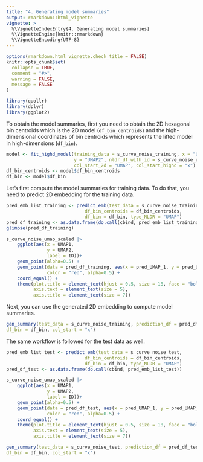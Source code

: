 ```yaml
---
title: "4. Generating model summaries"
output: rmarkdown::html_vignette
vignette: >
  %\VignetteIndexEntry{4. Generating model summaries}
  %\VignetteEngine{knitr::rmarkdown}
  %\VignetteEncoding{UTF-8}
---
```


```r
options(rmarkdown.html_vignette.check_title = FALSE)
knitr::opts_chunk$set(
  collapse = TRUE,
  comment = "#>",
  warning = FALSE, 
  message = FALSE
)
```

```r
library(quollr)
library(dplyr)
library(ggplot2)
```

To obtain the model summaries, first you need to obtain the 2D hexagonal bin centroids which is the 2D model (`df_bin_centroids`) and the high-dimensional coordinates of bin centroids which represents the lifted model in high-dimensions (`df_bin`).

```r
model <- fit_highd_model(training_data = s_curve_noise_training, x = "UMAP1", 
                         y = "UMAP2", nldr_df_with_id = s_curve_noise_umap_scaled, 
                         col_start_2d = "UMAP", col_start_highd = "x")
df_bin_centroids <- model$df_bin_centroids
df_bin <- model$df_bin
```

Let's first compute the model summaries for training data. To do that, you need to predict 2D embedding for the training data.

```r
pred_emb_list_training <- predict_emb(test_data = s_curve_noise_training, 
                             df_bin_centroids = df_bin_centroids, 
                             df_bin = df_bin, type_NLDR = "UMAP")
pred_df_training <- as.data.frame(do.call(cbind, pred_emb_list_training))
glimpse(pred_df_training)
```

```r
s_curve_noise_umap_scaled |>
    ggplot(aes(x = UMAP1,
               y = UMAP2,
               label = ID))+
    geom_point(alpha=0.5) +
    geom_point(data = pred_df_training, aes(x = pred_UMAP_1, y = pred_UMAP_2), 
               color = "red", alpha=0.5) +
    coord_equal() +
    theme(plot.title = element_text(hjust = 0.5, size = 18, face = "bold"),
          axis.text = element_text(size = 5),
          axis.title = element_text(size = 7))
```

Next, you can use the generated 2D embedding to compute model summaries.

```r
gen_summary(test_data = s_curve_noise_training, prediction_df = pred_df_training,
df_bin = df_bin, col_start = "x")
```

The same workflow is followed for the test data as well.

```r
pred_emb_list_test <- predict_emb(test_data = s_curve_noise_test, 
                             df_bin_centroids = df_bin_centroids, 
                             df_bin = df_bin, type_NLDR = "UMAP")
pred_df_test <- as.data.frame(do.call(cbind, pred_emb_list_test))
```

```r
s_curve_noise_umap_scaled |>
    ggplot(aes(x = UMAP1,
               y = UMAP2,
               label = ID))+
    geom_point(alpha=0.5) +
    geom_point(data = pred_df_test, aes(x = pred_UMAP_1, y = pred_UMAP_2), 
               color = "red", alpha=0.5) +
    coord_equal() +
    theme(plot.title = element_text(hjust = 0.5, size = 18, face = "bold"),
          axis.text = element_text(size = 5),
          axis.title = element_text(size = 7))
```

```r
gen_summary(test_data = s_curve_noise_test, prediction_df = pred_df_test,
df_bin = df_bin, col_start = "x")
```
